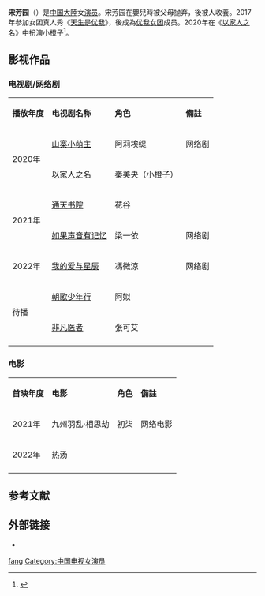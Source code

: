 {{藝人   
|姓名 = 宋芳园
|類型 = 女演员
|本名 = 宋芳园
|英文名 = Song Fang Yuan
|民族 = [[汉族|汉族]]
|圖片 = 
|國籍 = {{PRC}}  
|籍貫 = 
|出生日期 = {{birth_date_and_age|1996|10|21}}
|出生地點 = {{CHN}}[[浙江省|浙江省]] [[金華市|金華市]]
|逝世日期 =   
|逝世地點 = 
|職業 = [[演員|演員]], [[歌手|歌手]]
|语言 = [[汉语|汉语]]
|教育程度 = [[四川音乐学院|四川音乐学院]]
|活跃年代 = 2017年至今
|網站 = 
|獎項 = 
|IMDb = nm6568986
}}
'''宋芳园'''（{{bd|1996年|10月21日||catIdx=S}}）是[[中国大陸|中国大陸]]女[[演员|演员]]。宋芳园在嬰兒時被父母抛弃，後被人收養。2017年参加女团真人秀《[[天生是优我|天生是优我]]》，後成為[[优我女团|优我女团]]成员。2020年在《[[以家人之名|以家人之名]]》中扮演小橙子<ref>{{cite news |title=《以家人之名》小橙子宋芳园泪揭身世：我是弃婴 |url=https://www.orientaldaily.com.my/index.php/news/entertainment/2020/09/04/361563 |publisher=東方日報}}</ref>。

== 影视作品 ==
=== 电视剧/网络剧 ===
{|class="wikitable" style="text-align:center"
|- style="background:cornflowerblue; color:white" align=center
|'''播放年度'''||'''电视剧名称'''||'''角色'''||'''備註'''
|-
| rowspan="2" | 2020年||[[山寨小萌主|山寨小萌主]]||阿莉埃缇|| 网络剧
|-
|   [[以家人之名|以家人之名]]||秦美央（小橙子）||
|-
| rowspan="2" | 2021年||[[通天书院|通天书院]]||花谷||	
|-
| [[如果声音有记忆|如果声音有记忆]]||梁一依|| 网络剧
|-
| rowspan="1" | 2022年||[[我的爱与星辰|我的爱与星辰]]||馮微涼 ||网络剧
|-
| rowspan="2"|待播||[[朝歌少年行|朝歌少年行]]||阿姒 ||  
|-
| [[非凡医者|非凡医者]]||张可艾 ||
|-
|}

=== 电影 ===
{|class="wikitable" style="text-align:center"
|- style="background:cornflowerblue; color:white" align=center
|'''首映年度'''||'''电影'''||'''角色'''||'''備註'''
|-
| 2021年||九州羽乱·相思劫||初柒|| 网络电影
|-
| 2022年|| 热汤|| ||
|-
|}

==参考文献==
{{reflist}}

{{actor-stub}}
{{DEFAULTSORT:song fangyuan}}
[[Category:宋姓|fang]]
[[Category:中国电视女演员|Category:中国电视女演员]]

== 外部链接 ==
*{{sinaweibo|5458635043}}